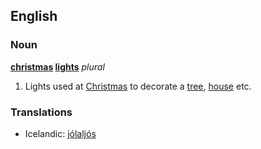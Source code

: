 ==English==

===Noun===
'''[[christmas]] [[light]]s''' ''plural'' 

# Lights used at [[Christmas]] to decorate a [[tree]], [[house]] etc.

===Translations===
{{top}}
*Icelandic: [[jólaljós]] {{npl}}
{{mid}}
{{bottom}}
